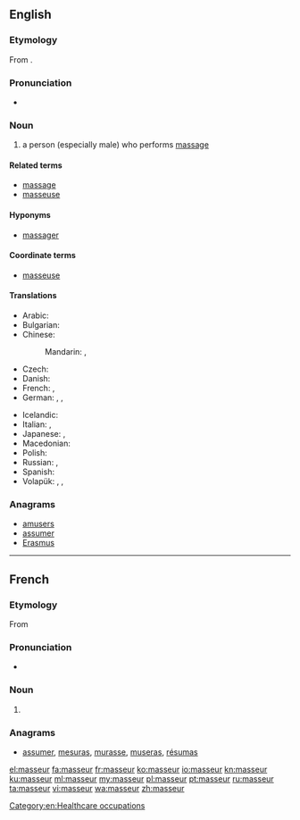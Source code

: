 {{also|Masseur}}
==English==

===Etymology===
From {{etyl|fr}} {{term|masseur|lang=fr}}.

===Pronunciation===
* {{a|US}} {{IPA|/məˈsuːɹ/|/məˈsɚ/}}

===Noun===
{{en-noun}}

# {{context|massage}} a person (especially male) who performs [[massage]]

====Related terms====
* [[massage]]
* [[masseuse]]

====Hyponyms====
* [[massager]]

====Coordinate terms====
* [[masseuse]]

====Translations====
{{trans-top|a person who performs massage}}
* Arabic: {{t-|ar|مدلك|m|tr=mudállik|sc=Arab}}
* Bulgarian: {{t+|bg|масажист|m|tr=masažíst|sc=Cyrl}}
* Chinese:
*: Mandarin: {{t|cmn|按摩師|sc=Hani}}, {{t|cmn|按摩师|tr=ànmóshī|sc=Hani}}
* Czech: {{t+|cs|masér|m}}
* Danish: {{t-|da|massør|c}}
* French: {{t+|fr|masseur|m}}, {{t+|fr|masseuse|f}}
* German: {{t+|de|Masseur|m}}, {{t+|de|Masseurin|f}}, {{t+|de|Masseuse|f}} {{qualifier|dated feminine form or sexual connotation}}
{{trans-mid}}
* Icelandic: {{t-|is|nuddari|m}}
* Italian: {{t-|it|massaggiatore|m}}, {{t-|it|massaggiatrice|f}}
* Japanese: {{t-|ja|マッサージ師|tr=massāji-shi|sc=Jpan}}, {{t+|ja|按摩|tr=あんま, anma|sc=Jpan}}
* Macedonian: {{t-|mk|масер|m|tr=máser}}
* Polish: {{t+|pl|masażysta|m}}
* Russian: {{t+|ru|массажист|m|tr=massažíst}}, {{t+|ru|массажистка|f|tr=massažístka}}
* Spanish: {{t+|es|masajista|m|f}}
* Volapük: {{qualifier|male or female}} {{t-|vo|masetan}}, {{qualifier|male}} {{t-|vo|himasetan}}, {{qualifier|female}} {{t-|vo|jimasetan}}
{{trans-bottom}}

===Anagrams===
* [[amusers#English|amusers]]
* [[assumer#English|assumer]]
* [[Erasmus#English|Erasmus]]

[[Category:en:Healthcare occupations]]

----

==French==

===Etymology===
From {{suffix|masser|eur|lang=fr}}

===Pronunciation===
* {{IPA|/masœʁ/|lang=fr}}

===Noun===
{{fr-noun|m|f=masseuse}}

# {{massage|lang=fr}} {{l|en|masseur}}

===Anagrams===
* [[assumer#French|assumer]], [[mesuras#French|mesuras]], [[murasse#French|murasse]], [[museras#French|museras]], [[résumas#French|résumas]]

[[el:masseur]]
[[fa:masseur]]
[[fr:masseur]]
[[ko:masseur]]
[[io:masseur]]
[[kn:masseur]]
[[ku:masseur]]
[[ml:masseur]]
[[my:masseur]]
[[pl:masseur]]
[[pt:masseur]]
[[ru:masseur]]
[[ta:masseur]]
[[vi:masseur]]
[[wa:masseur]]
[[zh:masseur]]
